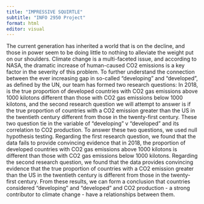 ```yaml
---
title: "IMPRESSIVE SQUIRTLE"
subtitle: "INFO 2950 Project"
format: html
editor: visual
---
```


The current generation has inherited a world that is on the decline, and those in power seem to be doing little to nothing to alleviate the weight put on our shoulders. Climate change is a multi-faceted issue, and according to NASA, the dramatic increase of human-caused CO2 emissions is a key factor in the severity of this problem. To further understand the connection between the ever increasing gap in so-called "developing" and "developed", as defined by the UN, our team has formed two research questions: In 2018, is the true proportion of developed countries with CO2 gas emissions above 1000 kilotons different than those with CO2 gas emissions below 1000 kilotons, and the second research question we will attempt to answer is if the true proportion of countries with a CO2 emission greater than the US in the twentieth century different from those in the twenty-first century. These two question tie in the variable of "developing" v "developed" and its correlation to CO2 production. To answer these two questions, we used null hypothesis testing. Regarding the first research question, we found that the data fails to provide convincing evidence that in 2018, the proportion of developed countries with CO2 gas emissions above 1000 kilotons is different than those with CO2 gas emissions below 1000 kilotons. Regarding the second research question, we found that the data provides convincing evidence that the true proportion of countries with a CO2 emission greater than the US in the twentieth century is different from those in the twenty-first century. From these results, we can form a conclusion that countries considered "developing" and "developed" and CO2 production - a strong contributor to climate change - have a relationships between them.
